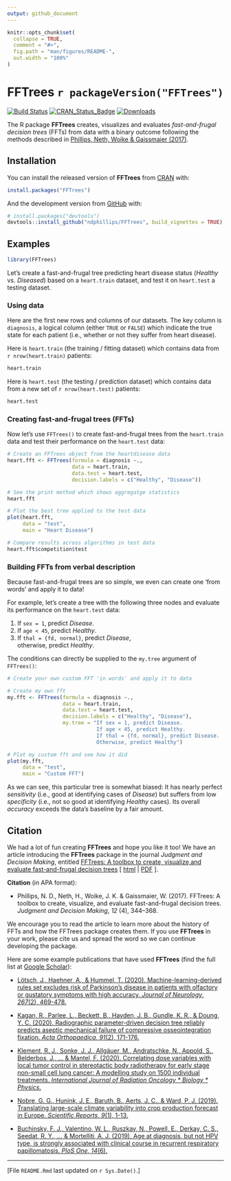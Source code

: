 ```yaml
---
output: github_document
---
```


<!-- README.md is generated from README.Rmd. Please edit the .Rmd file -->

```r
knitr::opts_chunk$set(
  collapse = TRUE,
  comment = "#>",
  fig.path = "man/figures/README-",
  out.width = "100%"
)
```

# FFTrees `r packageVersion("FFTrees")`

<!-- Status badges: --> 

[![Build Status](https://travis-ci.org/ndphillips/FFTrees.svg?branch=master)](https://travis-ci.org/ndphillips/FFTrees)
[![CRAN_Status_Badge](https://www.r-pkg.org/badges/version/FFTrees)](https://CRAN.R-project.org/package=FFTrees)
[![Downloads](https://cranlogs.r-pkg.org/badges/FFTrees?color=brightgreen)](https://www.r-pkg.org/pkg/FFTrees)


<!-- Goal of R package: -->

The R package **FFTrees** creates, visualizes and evaluates _fast-and-frugal decision trees_ (FFTs) from data with a binary outcome following the methods described in [Phillips, Neth, Woike & Gaissmaier (2017)](https://journal.sjdm.org/17/17217/jdm17217.pdf).


## Installation

You can install the released version of **FFTrees** from [CRAN](https://CRAN.R-project.org) with:

```r
install.packages("FFTrees")
```

And the development version from [GitHub](https://github.com/) with:

```r
# install.packages("devtools")
devtools::install_github("ndphillips/FFTrees", build_vignettes = TRUE)
```

## Examples

```r
library(FFTrees)
```

Let's create a fast-and-frugal tree predicting heart disease status (_Healthy_ vs. _Diseased_) based on a `heart.train` dataset, and test it on `heart.test` a testing dataset.


### Using data 

Here are the first new rows and columns of our datasets. The key column is `diagnosis`, a logical column  (either `TRUE` or `FALSE`) which indicate the true state for each patient (i.e., whether or not they suffer from heart disease). 

Here is `heart.train` (the training / fitting dataset) which contains data from `r nrow(heart.train)` patients:

```r
heart.train
```

Here is `heart.test` (the testing / prediction dataset)  which contains data from a new set of `r nrow(heart.test)` patients:

```r
heart.test
```


### Creating fast-and-frugal trees (FFTs) 

Now let's use `FFTrees()` to create fast-and-frugal trees from the `heart.train` data and test their performance on the `heart.test` data: 

```r
# Create an FFTrees object from the heartdisease data
heart.fft <- FFTrees(formula = diagnosis ~., 
                     data = heart.train,
                     data.test = heart.test, 
                     decision.labels = c("Healthy", "Disease"))

# See the print method which shows aggregatge statistics
heart.fft

# Plot the best tree applied to the test data
plot(heart.fft,
     data = "test",
     main = "Heart Disease")

# Compare results across algorithms in test data
heart.fft$competition$test
```

<!-- FFTs by verbal description: -->

### Building FFTs from verbal description 

Because fast-and-frugal trees are so simple, we even can create one 'from words' and apply it to data!

For example, let's create a tree with the following three nodes and evaluate its performance on the `heart.test` data:

1. If `sex = 1`, predict _Disease_.
2. If `age < 45`, predict _Healthy_.
3. If `thal = {fd, normal}`, predict _Disease_,   
otherwise, predict _Healthy_. 

The conditions can directly be supplied to the `my.tree` argument of `FFTrees()`: 

```r
# Create your own custom FFT 'in words' and apply it to data

# Create my own fft
my.fft <- FFTrees(formula = diagnosis ~., 
                  data = heart.train,
                  data.test = heart.test, 
                  decision.labels = c("Healthy", "Disease"),
                  my.tree = "If sex = 1, predict Disease.
                             If age < 45, predict Healthy.
                             If thal = {fd, normal}, predict Disease. 
                             Otherwise, predict Healthy")

# Plot my custom fft and see how it did
plot(my.fft,
     data = "test",
     main = "Custom FFT")
```

As we can see, this particular tree is somewhat biased: 
It has nearly perfect _sensitivity_ (i.e., good at identifying cases of _Disease_) but suffers from low _specificity_ (i.e., not so good at identifying _Healthy_ cases). 
Its overall _accuracy_ exceeds the data's baseline by a fair amount. 


## Citation

We had a lot of fun creating **FFTrees** and hope you like it too! 
We have an article introducing the **FFTrees**  package in the journal _Judgment and Decision Making_, entitled [FFTrees: A toolbox to create, visualize,and evaluate fast-and-frugal decision trees](https://journal.sjdm.org/17/17217/jdm17217.pdf) [\ [html](https://journal.sjdm.org/17/17217/jdm17217.html) | [PDF](http://journal.sjdm.org/17/17217/jdm17217.pdf)\ ].  


**Citation** (in APA format): 

- Phillips, N. D., Neth, H., Woike, J. K. & Gaissmaier, W. (2017). 
FFTrees: A toolbox to create, visualize, and evaluate fast-and-frugal decision trees. 
_Judgment and Decision Making_, _12_ (4), 344–368. 


We encourage you to read the article to learn more about the history of FFTs and how the FFTrees package creates them. 
If you use **FFTrees** in your work, please cite us and spread the word so we can continue developing the package. 

<!-- Examples uses/publications: -->

Here are some example publications that have used **FFTrees** (find the full list at [Google Scholar](https://scholar.google.com/scholar?oi=bibs&hl=en&cites=205528310591558601)): 

- [Lötsch, J., Haehner, A., & Hummel, T. (2020). Machine-learning-derived rules set excludes risk of Parkinson’s disease in patients with olfactory or gustatory symptoms with high accuracy. 
_Journal of Neurology_, _267_(2), 469-478.](https://link.springer.com/article/10.1007/s00415-019-09604-6)

- [Kagan, R., Parlee, L., Beckett, B., Hayden, J. B., Gundle, K. R., & Doung, Y. C. (2020). Radiographic parameter-driven decision tree reliably predicts aseptic mechanical failure of compressive osseointegration fixation. _Acta Orthopaedica_, _91_(2), 171-176.](https://www.tandfonline.com/doi/full/10.1080/17453674.2020.1716295)

- [Klement, R. J., Sonke, J. J., Allgäuer, M., Andratschke, N., Appold, S., Belderbos, J., ... & Mantel, F. (2020). Correlating dose variables with local tumor control in stereotactic body radiotherapy for early stage non-small cell lung cancer: A modelling study on 1500 individual treatments. 
_International Journal of Radiation Oncology * Biology * Physics_.](https://www.sciencedirect.com/science/article/pii/S036030162030897X)

- [Nobre, G. G., Hunink, J. E., Baruth, B., Aerts, J. C., & Ward, P. J. (2019). 
Translating large-scale climate variability into crop production forecast in Europe. 
_Scientific Reports_, _9_(1), 1-13.](https://www.nature.com/articles/s41598-018-38091-4)

- [Buchinsky, F. J., Valentino, W. L., Ruszkay, N., Powell, E., Derkay, C. S., Seedat, R. Y., ... & Mortelliti, A. J. (2019). Age at diagnosis, but not HPV type, is strongly associated with clinical course in recurrent respiratory papillomatosis. _PloS One_, _14_(6).](https://www.ncbi.nlm.nih.gov/pmc/articles/PMC6563955/)


<!-- footer: -->

----

[File `README.Rmd` last updated on `r Sys.Date()`.] 

<!-- eof. -->

